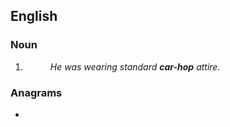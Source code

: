 {{also|carhop|car hop}}
==English==

===Noun===
{{head|en|noun}}

# {{attributive form of|car hop|lang=en|nodot=1}}
#: ''He was wearing standard '''car-hop''' attire.''

===Anagrams===
* {{anagrams|en|a=achopr|Chopra|coprah}}
